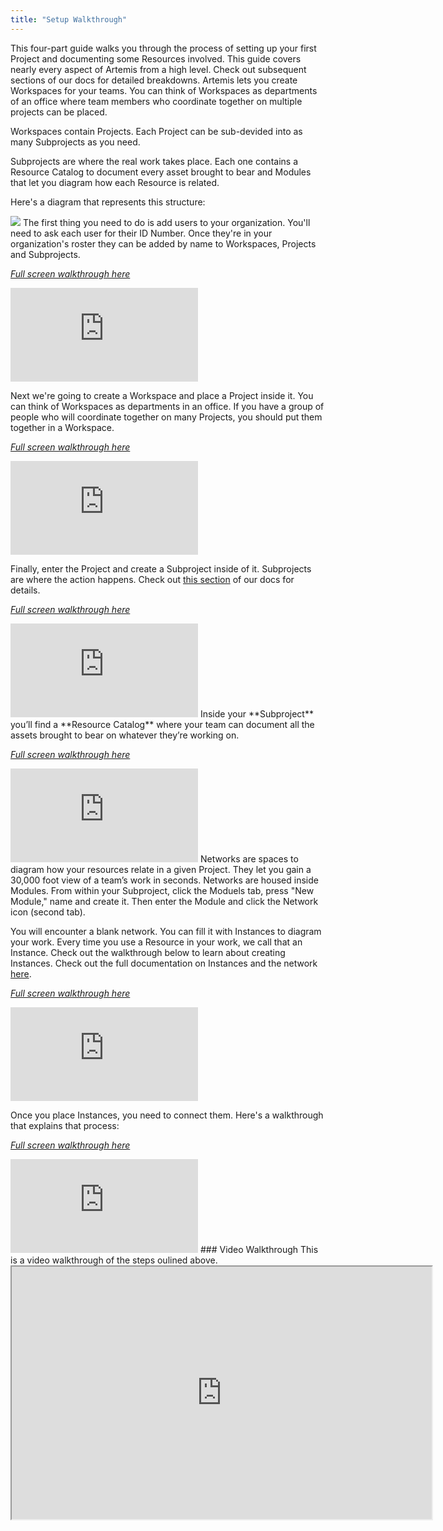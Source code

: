 ```yaml
---
title: "Setup Walkthrough"
---
```

This four-part guide walks you through the process of setting up your first Project and documenting some Resources involved. This guide covers nearly every aspect of Artemis from a high level. Check out subsequent sections of our docs for detailed breakdowns.
<AccordionGroup>
<Accordion title="Artemis Structure">
  Artemis lets you create Workspaces for your teams. You can think of Workspaces as departments of an office where team members who coordinate together on multiple projects can be placed.

Workspaces contain Projects. Each Project can be sub-devided into as many Subprojects as you need. 

Subprojects are where the real work takes place. Each one contains a Resource Catalog to document every asset brought to bear and Modules that let you diagram how each Resource is related.

Here's a  diagram that represents this structure:

<Frame caption="Here's how Artemis can help your team(s) get organized">
  <img src="https://d27n7fycrsusaz.cloudfront.net/artemis+org+chart.JPG" />
</Frame>
  </Accordion>
  
  <Accordion title="Create a Workspace, Project and Module">
The first thing you need to do is add users to your organization. You'll need to ask each user for their ID Number. Once they're in your organization's roster they can be added by name to Workspaces, Projects and Subprojects.

*[Full screen walkthrough here](https://supademo.com/demo/sFfV-3Mi14mdx1lT4WosY)*
<iframe src="https://supademo.com/embed/sFfV-3Mi14mdx1lT4WosY" frameborder="0" webkitallowfullscreen="true" mozallowfullscreen="true" allowfullscreen style={{"width":"719px","height":"500px","border":"none"}}></iframe>
    
Next we're going to create a Workspace and place a Project inside it. You can think of Workspaces as departments in an office. If you have a group of people who will coordinate together on many Projects, you should put them together in a Workspace.
    
*[Full screen walkthrough here](https://supademo.com/demo/XvqdaQ9EbCQFcgKwEBBP1)*
<iframe src="https://supademo.com/embed/XvqdaQ9EbCQFcgKwEBBP1" frameborder="0" webkitallowfullscreen="true" mozallowfullscreen="true" allowfullscreen style={{"width":"719px","height":"500px","border":"none"}}></iframe>
    
Finally, enter the Project and create a Subproject inside of it. Subprojects are where the action happens. Check out [this section](https://docs.artemisplatform.com/BetaSubprojects) of our docs for details. 

*[Full screen walkthrough here](https://supademo.com/demo/7pDV2ka3p4Z5FPR4e5w4o)*
<iframe src="https://supademo.com/embed/7pDV2ka3p4Z5FPR4e5w4o" frameborder="0" webkitallowfullscreen="true" mozallowfullscreen="true" allowfullscreen style={{"width":"719px","height":"500px","border":"none"}}></iframe>
    
</Accordion>
<Accordion title="Create Resources">
Inside your **Subproject** you’ll find a **Resource Catalog** where your team can document all the assets brought to bear on whatever they’re working on. 
  
*[Full screen walkthrough here](https://supademo.com/demo/Pj84zNuhppTAhV7sNLOOM)*
<iframe src="https://supademo.com/embed/Pj84zNuhppTAhV7sNLOOM" frameborder="0" webkitallowfullscreen="true" mozallowfullscreen="true" allowfullscreen style={{"width":"719px","height":"500px","border":"none"}}></iframe>
  
</Accordion>
<Accordion title="Place Instances on Network">
Networks are spaces to diagram how your resources relate in a given Project. They let you gain a 30,000 foot view of a team’s work in seconds. Networks are housed inside Modules. From within your Subproject, click the Moduels tab, press "New Module," name and create it. Then enter the Module and click the Network icon (second tab). 

You will encounter a blank network. You can fill it with Instances to diagram your work. Every time you use a Resource in your work, we call that an Instance. Check out the walkthrough below to learn about creating Instances. Check out the full documentation on Instances and the network [here](https://docs.artemisplatform.com/betanetworks).
  
*[Full screen walkthrough here](https://supademo.com/demo/oeR-NjYIHuo71tCi8ZnVW)*
<iframe src="https://supademo.com/embed/oeR-NjYIHuo71tCi8ZnVW" frameborder="0" webkitallowfullscreen="true" mozallowfullscreen="true" allowfullscreen style={{"width":"719px","height":"500px","border":"none"}}></iframe>
  
Once you place Instances, you need to connect them. Here's a walkthrough that explains that process:
  
*[Full screen walkthrough here](https://supademo.com/demo/eMSD0GOp1Et4IzTGjlGTM)*
<iframe src="https://supademo.com/embed/eMSD0GOp1Et4IzTGjlGTM" frameborder="0" webkitallowfullscreen="true" mozallowfullscreen="true" allowfullscreen style={{"width":"719px","height":"500px","border":"none"}}></iframe>
 
</Accordion>
</AccordionGroup>
### Video Walkthrough
This is a video walkthrough of the steps oulined above.
<iframe width="672" height="404" src="https://www.youtube.com/embed/fz6scKaI02M"> </iframe>

